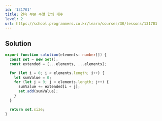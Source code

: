 ```yaml
---
id: '131701'
title: 연속 부분 수열 합의 개수
level: 2
url: https://school.programmers.co.kr/learn/courses/30/lessons/131701
---
```


## Solution

```typescript showLineNumbers
export function solution(elements: number[]) {
  const set = new Set();
  const extended = [...elements, ...elements];

  for (let i = 0; i < elements.length; i++) {
    let sumValue = 0;
    for (let j = 0; j < elements.length; j++) {
      sumValue += extended[i + j];
      set.add(sumValue);
    }
  }

  return set.size;
}
```

